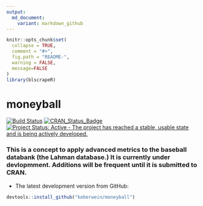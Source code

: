 ```yaml
---
output:
  md_document:
    variant: markdown_github
---
```


<!-- README.md is generated from README.Rmd. Please edit that file -->

```r
knitr::opts_chunk$set(
  collapse = TRUE,
  comment = "#>",
  fig.path = "README-",
  warning = FALSE,
  message=FALSE
)
library(blscrapeR)
```
# moneyball
[![Build Status](https://travis-ci.org/keberwein/moneyball.png?branch=master)](https://travis-ci.org/keberwein/moneyball)
[![CRAN_Status_Badge](http://www.r-pkg.org/badges/version/moneyball)](http://www.r-pkg.org/badges/version/moneyball)
[![Project Status: Active - The project has reached a stable, usable state and is being actively developed.](http://www.repostatus.org/badges/latest/concept.svg)](http://www.repostatus.org/#concept)

### This is a concept to apply advanced metrics to the baseball databank (the Lahman database.) It is currently under devlopmment. Additions will be frequent until it is submitted to CRAN.

* The latest development version from GitHub:

```r
devtools::install_github("keberwein/moneyball")
```


